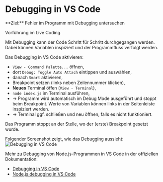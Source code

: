 
# Debugging in VS Code

<Callout>  
  **Ziel:** Fehler im Programm mit Debugging untersuchen
</Callout>

Vorführung im Live Coding. 

Mit Debugging kann der Code Schritt für Schritt durchgegangen werden. 
Dabei können Variablen inspiziert und der Programmfluss verfolgt werden.

Das Debugging in VS Code aktivieren:

- `View - Command Palette...` öffnen, 
- dort `Debug: Toggle Auto Attach` eintippen und auswählen, 
- danach `Smart` aktivieren,
- Breakpoint setzen (links neben Zeilennummer klicken),
- **Neues** Terminal öffen (`View - Terminal`),
- `node index.js` im Terminal ausführen,
- &rarr; Programm wird automatisch im Debug Mode ausgeführt und stoppt beim Breakpoint. Werte von Variablen können links in der Seitenleiste inspiziert werden.
- &rarr; Terminal ggf. schließen und neu öffnen, falls es nicht funktioniert.

Das Programm stoppt an der Stelle, wo der (erste) Breakpoint gesetzt wurde.

Folgender Screenshot zeigt, wie das Debugging aussieht:
![Debugging in VS Code](/images/prog/debugging.jpg)

Mehr zu Debugging von Node.js-Programmen in VS Code in der offiziellen Dokumentation:
- [Debugging in VS Code](https://code.visualstudio.com/docs/editor/debugging)
- [Node.js debugging in VS Code](https://code.visualstudio.com/docs/nodejs/nodejs-debugging)
